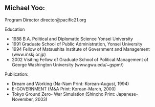 
== Michael Yoo: ==
 
Program Director
director@pacific21.org

Education
*1988 B.A. Political and Diplomatic Science Yonsei University 
*1991 Graduate School of Public Administration, Yonsei University
*1994 Fellow of Matsushita Institute of Government and Management (www.mskj.or.jp)
*2002 Visiting Fellow of Graduate School of Political Management of George Washington University (www.gwu.edu/~gspm/)

Publication:
*Dream and Working (Na-Nam Print: Korean-August, 1994)
*E-GOVERNMENT (M&A Print: Korean-March, 2000)
*Tokyo Ground Zero- War Simulation (Shincho Print: Japanese-November, 2003)